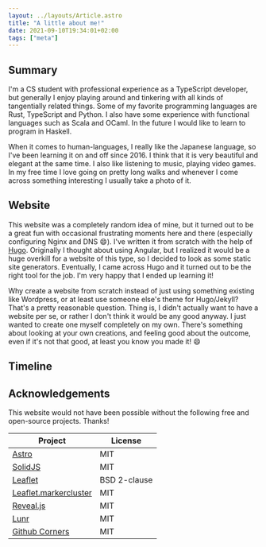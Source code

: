 ```yaml
---
layout: ../layouts/Article.astro
title: "A little about me!"
date: 2021-09-10T19:34:01+02:00
tags: ["meta"]
---
```


## Summary

I'm a CS student with professional experience as a TypeScript developer, but generally I enjoy playing around and tinkering with all kinds of tangentially related things. Some of my favorite programming languages are Rust, TypeScript and Python. I also have some experience with functional languages such as Scala and OCaml. In the future I would like to learn to program in Haskell.

When it comes to human-languages, I really like the Japanese language, so I've been learning it on and off since 2016. I think that it is very beautiful and elegant at the same time. I also like listening to music, playing video games. In my free time I love going on pretty long walks and whenever I come across something interesting I usually take a photo of it.

## Website

This website was a completely random idea of mine, but it turned out to be a great fun with occasional frustrating moments here and there (especially configuring Nginx and DNS :smile:). I've written it from scratch with the help of [Hugo](https://gohugo.io/). Originally I thought about using Angular, but I realized it would be a huge overkill for a website of this type, so I decided to look as some static site generators. Eventually, I came across Hugo and it turned out to be the right tool for the job. I'm very happy that I ended up learning it!

Why create a website from scratch instead of just using something existing like Wordpress, or at least use someone else's theme for Hugo/Jekyll? That's a pretty reasonable question. Thing is, I didn't actually want to have a website per se, or rather I don't think it would be any good anyway. I just wanted to create one myself completely on my own. There's something about looking at your own creations, and feeling good about the outcome, even if it's not that good, at least you know you made it! :smile:

## Timeline

<Timeline />

## Acknowledgements

This website would not have been possible without the following free and open-source projects. Thanks!

| Project                                                                   | License      |
|---------------------------------------------------------------------------|--------------|
| [Astro](https://astro.build/)                                             | MIT          |
| [SolidJS](https://www.solidjs.com/)                                           | MIT          |
| [Leaflet](https://leafletjs.com/)                                         | BSD 2-clause |
| [Leaflet.markercluster](https://github.com/Leaflet/Leaflet.markercluster) | MIT          |
| [Reveal.js](https://revealjs.com/)                                        | MIT          |
| [Lunr](https://lunrjs.com/)                                               | MIT          |
| [Github Corners](https://tholman.com/github-corners/)                     | MIT          |
